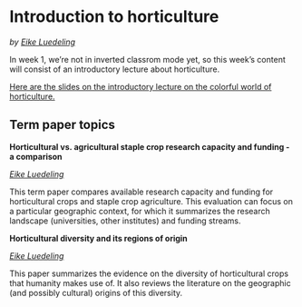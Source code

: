 # Introduction to horticulture {#introhort}
*by [Eike Luedeling](http://www.hortibonn.de/author/prof.-dr.-eike-luedeling/)*

In week 1, we're not in inverted classrom mode yet, so this week's content will consist of an introductory lecture about horticulture.

[Here are the slides on the introductory lecture on the colorful world of horticulture.](https://ecampus.uni-bonn.de/goto_ecampus_file_3152106_download.html)

## Term paper topics

**Horticultural vs. agricultural staple crop research capacity and funding - a comparison**

*[Eike Luedeling](http://www.hortibonn.de/author/prof.-dr.-eike-luedeling/)*

This term paper compares available research capacity and funding for horticultural crops and staple crop agriculture. This evaluation can focus on a particular geographic context, for which it summarizes the research landscape (universities, other institutes) and funding streams.

**Horticultural diversity and its regions of origin**

*[Eike Luedeling](http://www.hortibonn.de/author/prof.-dr.-eike-luedeling/)*

This paper summarizes the evidence on the diversity of horticultural crops that humanity makes use of. It also reviews the literature on the geographic (and possibly cultural) origins of this diversity.
